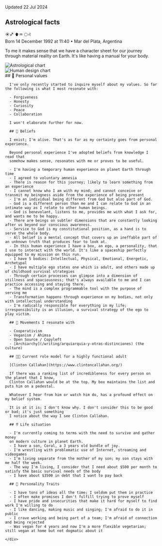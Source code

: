 


<Layout
  title="About"
  description="Photo gallery, birth date,
    astrological information, values, beliefs,
    life situation, personality." nav="about">
  <div class="max-w-screen-md mx-auto opacity-50 text-right px4">Updated 22 Jul 2024</div>
  <PicsSpaceWithChildren />
  <div class="max-w-screen-md mx-auto px4">
    <div class="markdown">
      <h2>Astrological facts</h2>
      <div class="-mt4 mb4 text-xl">☀️♐️ ⬆️♒️ 🌕♌️</div>
      <div class="-mt4 opacity-70 mb4">Born 14 December 1992 at 11:40 • Mar del Plata, Argentina</div>
      <p>To me it makes sense that we have a character sheet for our journey through material reality on Earth. It's like having a manual for your body.</p>
    </div>
    <div class="flex flex-row bg-main-900 py4 rounded-md shadow-sm mb-4">
      <div class="w-1/2 flexcc" style="mix-blend-mode: multiply">
        <Image
          src={import("/src/assets/astro-chart.png")}
          alt="Astrological chart"
        />
      </div>
      <div class="w-1/2 flexcc">
        <Image
          src={import("/src/assets/human-design-chart.webp")}
          alt="Human design chart"
        />
      </div>
    </div>
    <div class=" markdown">
      ## 💎 Personal values

      I've only recently started to inquire myself about my values. So far the following is what I most resonate with:

      - Forgiveness
      - Honesty
      - Curiosity
      - Peace
      - Collaboration

      I won't elaborate further for now.

      ## 🧠 Beliefs

      I exist; I'm alive. That's as far as my certainty goes from personal experience.

      Beyond personal experience I've adopted beliefs from knowledge I read that
      somehow makes sense, resonates with me or proves to be useful.

      - I'm having a temporary human experience on planet Earth through time
      - I agreed to voluntary amnesia
      - There is reason for this journey; likely to learn something from an experience
      - I cannot know who I am with my mind; and cannot conceive or transmit my beingness aside from the experience of being present
      - I'm an individual being different from God but also part of God.
      - God is a different person than me and I can relate to God in an intimate way as I relate to other human beings.
      - God is benevolant, listens to me, provides me with what I ask for, and wants me to be happy.
      - There are beings on subtler dimensions that are constantly looking after us beyond our conscious awareness.
      - Service to God is my constitutional position, as a hand is to serve the whole body.
      - All belief is a mental concept that covers up an ineffable part of an unknown truth that produces fear to look at.
      - In this human experience I have a box, an ego, a personality, that I use to interact with the world. It's like a spaceship perfectly equipped to my mission on this run.
      - I have 5 bodies: Intellectual, Physical, Emotional, Energetic, Archetypal
      - I have multiple ego states one which is adult, and others made up of childhood survival strategies
      - Through certain processes can glimpse into a dimension of stillness and spaciousness; that's always available to me and I can practice accessing and staying there.
      - The mind is a complex programmable tool with the purpose of serving me
      - Transformation happens through experience on my bodies, not only with intellectual understanding
      - I'm radically responsible for everything in my life; irresponsibility is an illusion, a survival strategy of the ego to play victim.

      ## 🫶 Movements I resonate with

      - Cooperativism
      - Veganism / Ahimsa
      - Open Source / Copyleft
      - [Archiarchy](/writing/arquiarquia-y-otras-distinciones) (the culture)

      ## 👨‍🚀 Current role model for a highly functional adult

      [Clinton Callahan](https://www.clintoncallahan.org/)

      If there was a ranking list of incredibleness for every person on the planet that I know,
      Clinton Callahan would be at the top. My box maintains the list and puts him on a pedestal.

      Whatever I hear from him or watch him do, has a profound effect on my belief system.

      It is at it is; I don't know why. I don't consider this to be good or bad; it's just something
      I notice about the way I see Clinton Callahan.

      ## ⁉️ Life situation

      - I'm currently coming to terms with the need to survive and gather money
      on modern culture in planet Earth.
      - I have a son, Coral, a 3 years old bundle of joy.
      - I'm wrestling with problematic use of Internet, streaming and videogames
      - I'm living separate from the mother of my son; my son stays with me half the week.
      - The way I'm living, I consider that I need about $500 per month to satisfy the basic survival needs of the body
      - I have about $3500 in debt that I want to pay back

      ## 👻 Personality Traits

      - I have tons of ideas all the time; I seldom put them in practice
      - I often make promises I don't fulfill trying to prove myself
      - I have pride and insecurities that make it hard for myself to find work I'm willing to do
      - I like dancing, making music and singing; I'm afraid to do it in public
      - I crave working and being part of a team; I'm afraid of connection and being rejected
      - Was vegan for 4 years and now I'm a more flexible vegetarian; still vegan at home but not dogmatic about it

    </div>
  </div>

</Layout>
